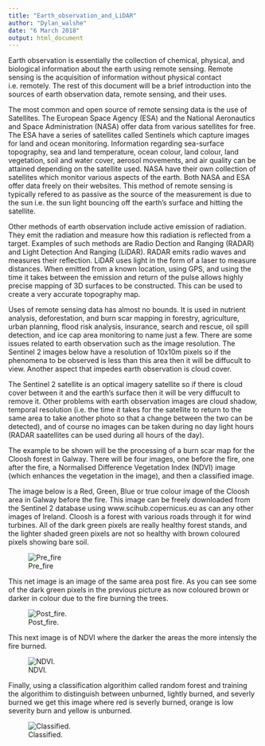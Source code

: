 ```yaml
---
title: "Earth_observation_and_LiDAR"
author: "Dylan_walshe"
date: "6 March 2018"
output: html_document
---
```

Earth observation is essentially the collection of chemical, physical, and biological information about the earth using remote sensing. Remote sensing is the acquisition of information without physical contact i.e. remotely. The rest of this document will be a brief introduction into the sources of earth observation data, remote sensing, and their uses.

The most common and open source of remote sensing data is the use of Satellites. The European Space Agency (ESA) and the National Aeronautics and Space Administration (NASA) offer data from various satellites for free. The ESA have a series of satellites called Sentinels which capture images for land and ocean monitoring. Information regarding sea-surface topography, sea and land temperature, ocean colour, land colour, land vegetation, soil and water cover, aerosol movements, and air quality can be attained depending on the satellite used. NASA have their own collection of satellites which monitor various aspects of the earth. Both NASA and ESA offer data freely on their websites. This method of remote sensing is typically refered to as passive as the source of the measurement is due to the sun i.e. the sun light bouncing off the earth's surface and hitting the satellite. 

Other methods of earth observation include active emission of radiation. They emit the radiation and measure how this radiation is reflected from a target. Examples of such methods are Radio Dection and Ranging (RADAR) and Light Detection And Ranging (LiDAR). RADAR emits radio waves and measures their reflection. LiDAR uses light in the form of a laser to measure distances. When emitted from a known location, using GPS, and using the time it takes between the emission and return of the pulse allows highly precise mapping of 3D surfaces to be constructed. This can be used to create a very accurate topography map.

Uses of remote sensing data has almost no bounds. It is used in nutrient analysis, deforestation, and burn scar mapping in forestry, agriculture, urban planning, flood risk analysis, insurance, search and rescue, oil spill detection, and ice cap area monitoring to name just a few. There are some issues related to earth observation such as the image resolution. The Sentinel 2 images below have a resolution of 10x10m pixels so if the phenomena to be observed is less than this area then it will be diffucult to view. Another aspect that impedes earth observation is cloud cover. 

The Sentinel 2 satellite is an optical imagery satellite so if there is cloud cover between it and the earth's surface then it will be very diffucult to remove it. Other problems with earth observation images are cloud shadow, temporal resolution (i.e. the time it takes for the satellite to return to the same area to take another photo so that a change between the two can be detected), and of course no images can be taken during no day light hours (RADAR saatellites can be used during all hours of the day).

The example to be shown will be the processing of a burn scar map for the Cloosh forest in Galway. There will be  four images, one before the fire, one after the fire, a Normalised Difference Vegetation Index (NDVI) image (which enhances the vegetation in the image), and then a classified image.

The image below is a Red, Green, Blue or true colour image of the Cloosh area in Galway before the fire. This image can be freely downloaded from the Sentinel 2 database using www.scihub.copernicus.eu as can any other images of Ireland. Cloosh is a forest with various roads through it for wind turbines. All of the dark green pixels are really healthy forest stands, and the lighter shaded green pixels are not so healthy with brown coloured pixels showing bare soil.

![Pre_fire](https://github.com/ULStats/MA4128Assessment-2018/blob/master/Earth_Observation/RGB_cloosh.png)

This net image is an image of the same area post fire. As you can see some of the dark green pixels in the previous picture as now coloured brown or darker in colour due to the fire burning the trees.

![Post_fire.](https://github.com/ULStats/MA4128Assessment-2018/blob/master/Earth_Observation/RGB_post_fire_cloosh.png)


This next image is of NDVI where the darker the areas the more intensly the fire burned.


![NDVI.](https://github.com/ULStats/MA4128Assessment-2018/blob/master/Earth_Observation/NDVI_cloosh.png)


Finally, using a classification algorithim called random forest and training the algorithim to distinguish between unburned, lightly burned, and severly burned we get this image where red is severly burned, orange is low severity burn and yellow is unburned.

![Classified.](https://github.com/ULStats/MA4128Assessment-2018/blob/master/Earth_Observation/classified_cloosh.png)



